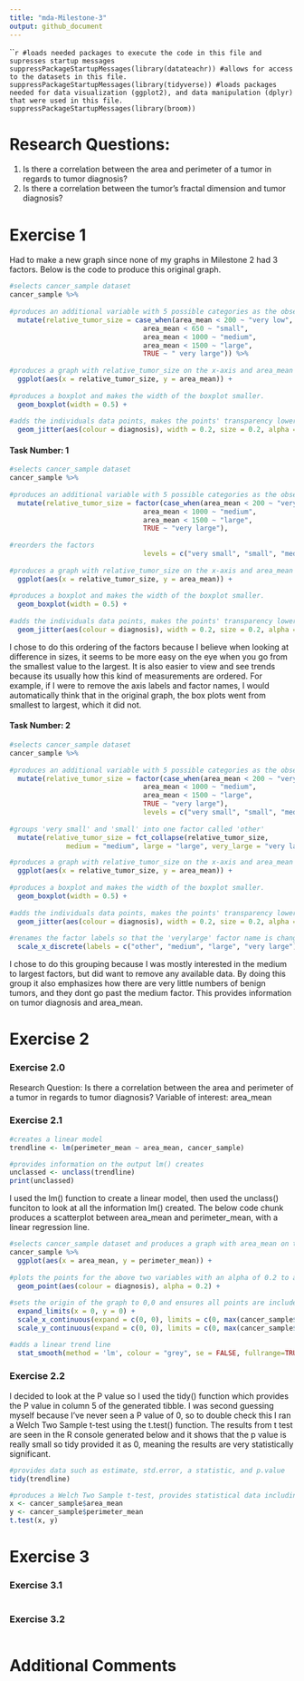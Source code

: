 ```yaml
---
title: "mda-Milestone-3"
output: github_document
---
```


`````r
#loads needed packages to execute the code in this file and supresses startup messages
suppressPackageStartupMessages(library(datateachr)) #allows for access to the datasets in this file.
suppressPackageStartupMessages(library(tidyverse)) #loads packages needed for data visualization (ggplot2), and data manipulation (dplyr) that were used in this file.
suppressPackageStartupMessages(library(broom))
```

# Research Questions:

1. Is there a correlation between the area and perimeter of a tumor in regards to tumor diagnosis?
2. Is there a correlation between the tumor's fractal dimension and tumor diagnosis?

# Exercise 1

Had to make a new graph since none of my graphs in Milestone 2 had 3 factors. Below is the code to produce this original graph.

```r
#selects cancer_sample dataset
cancer_sample %>%
  
#produces an additional variable with 5 possible categories as the observations based on area_mean  
  mutate(relative_tumor_size = case_when(area_mean < 200 ~ "very low",                                    
                                 area_mean < 650 ~ "small",
                                 area_mean < 1000 ~ "medium",
                                 area_mean < 1500 ~ "large",
                                 TRUE ~ " very large")) %>%
  
#produces a graph with relative_tumor_size on the x-axis and area_mean on the y-axis.  
  ggplot(aes(x = relative_tumor_size, y = area_mean)) +
  
#produces a boxplot and makes the width of the boxplot smaller.  
  geom_boxplot(width = 0.5) +
  
#adds the individuals data points, makes the points' transparency lower and smaller, and shifts the points horizontally while keeping the vertical position the same. Also colours the point based on tumor diagnosis.
  geom_jitter(aes(colour = diagnosis), width = 0.2, size = 0.2, alpha = 0.3)
```

#### Task Number: 1

```r
#selects cancer_sample dataset
cancer_sample %>%
  
#produces an additional variable with 5 possible categories as the observations based on area_mean  
  mutate(relative_tumor_size = factor(case_when(area_mean < 200 ~ "very small",                                                                                        area_mean < 650 ~ "small",
                                 area_mean < 1000 ~ "medium",
                                 area_mean < 1500 ~ "large",
                                 TRUE ~ "very large"),
                                 
#reorders the factors
                                 levels = c("very small", "small", "medium",  "large", "very large"))) %>%
  
#produces a graph with relative_tumor_size on the x-axis and area_mean on the y-axis.    
  ggplot(aes(x = relative_tumor_size, y = area_mean)) +
  
#produces a boxplot and makes the width of the boxplot smaller.  
  geom_boxplot(width = 0.5) +
  
#adds the individuals data points, makes the points' transparency lower and smaller, and shifts the points horizontally while keeping the vertical position the same. Also colours the point based on tumor diagnosis.  
  geom_jitter(aes(colour = diagnosis), width = 0.2, size = 0.2, alpha = 0.3)
```

I chose to do this ordering of the factors because I believe when looking at difference in sizes, it seems to be more easy on the eye when you go from the smallest value to the largest. It is also easier to view and see trends because its usually how this kind of measurements are ordered. For example, if I were to remove the axis labels and factor names, I would automatically think that in the original graph, the box plots went from smallest to largest, which it did not. 

#### Task Number: 2

```r
#selects cancer_sample dataset
cancer_sample %>%
  
#produces an additional variable with 5 possible categories as the observations based on area_mean  
  mutate(relative_tumor_size = factor(case_when(area_mean < 200 ~ "very small",                                                                                        area_mean < 650 ~ "small",
                                 area_mean < 1000 ~ "medium",
                                 area_mean < 1500 ~ "large",
                                 TRUE ~ "very large"),
                                 levels = c("very small", "small", "medium",  "large", "very large"))) %>%
  
#groups 'very small' and 'small' into one factor called 'other'
  mutate(relative_tumor_size = fct_collapse(relative_tumor_size, 
              medium = "medium", large = "large", very_large = "very large", other = c("very small", "small"))) %>%

#produces a graph with relative_tumor_size on the x-axis and area_mean on the y-axis.  
  ggplot(aes(x = relative_tumor_size, y = area_mean)) +
  
#produces a boxplot and makes the width of the boxplot smaller.    
  geom_boxplot(width = 0.5) + 
  
#adds the individuals data points, makes the points' transparency lower and smaller, and shifts the points horizontally while keeping the vertical position the same. Also colours the point based on tumor diagnosis.    
  geom_jitter(aes(colour = diagnosis), width = 0.2, size = 0.2, alpha = 0.3) +
  
#renames the factor labels so that the 'verylarge' factor name is changed to 'very large'  
  scale_x_discrete(labels = c("other", "medium", "large", "very large"))
```

I chose to do this grouping because I was mostly interested in the medium to largest factors, but did want to remove any available data. By doing this group it also emphasizes how there are very little numbers of benign tumors, and they dont go past the medium factor. This provides information on tumor diagnosis and area_mean. 

# Exercise 2

### Exercise 2.0

Research Question: Is there a correlation between the area and perimeter of a tumor in regards to tumor diagnosis?
Variable of interest: area_mean

### Exercise 2.1
```r
#creates a linear model
trendline <- lm(perimeter_mean ~ area_mean, cancer_sample)

#provides information on the output lm() creates
unclassed <- unclass(trendline)
print(unclassed)
```

I used the lm() function to create a linear model, then used the unclass() funciton to look at all the information lm() created. The below code chunk produces a scatterplot between area_mean and perimeter_mean, with a linear regression line.

```r
#selects cancer_sample dataset and produces a graph with area_mean on the x-axis and perimeter_mean on the y-axis.
cancer_sample %>%
  ggplot(aes(x = area_mean, y = perimeter_mean)) +
  
#plots the points for the above two variables with an alpha of 0.2 to allow for visualization of overlapping data points. A colour aesthetic was also used to show the diagnosis of each tumor.
  geom_point(aes(colour = diagnosis), alpha = 0.2) +
  
#sets the origin of the graph to 0,0 and ensures all points are included in the plot.
  expand_limits(x = 0, y = 0) +
  scale_x_continuous(expand = c(0, 0), limits = c(0, max(cancer_sample$area_mean)+100)) + 
  scale_y_continuous(expand = c(0, 0), limits = c(0, max(cancer_sample$perimeter_mean)+10)) +

#adds a linear trend line
  stat_smooth(method = 'lm', colour = "grey", se = FALSE, fullrange=TRUE) 
```

### Exercise 2.2

I decided to look at the P value so I used the tidy() function which provides the P value in column 5 of the generated tibble. I was second guessing myself because I've never seen a P value of 0, so to double check this I ran a Welch Two Sample t-test using the t.test() function. The results from t test are seen in the R console generated below and it shows that the p value is really small so tidy provided it as 0, meaning the results are very statistically significant.

```r
#provides data such as estimate, std.error, a statistic, and p.value
tidy(trendline)

#produces a Welch Two Sample t-test, provides statistical data including P value
x <- cancer_sample$area_mean
y <- cancer_sample$perimeter_mean
t.test(x, y)
```

# Exercise 3

### Exercise 3.1

```r

```

### Exercise 3.2

```r

```

# Additional Comments
